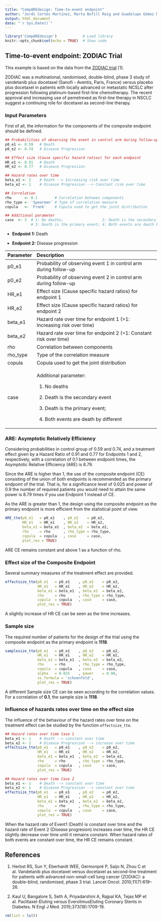 ```yaml
---
title: "CompAREdesign: Time-to-event endpoint"
author: "Jordi Cortés Martínez, Marta Bofill Roig and Guadalupe Gómez Melis"
output: html_document
date: "`r Sys.Date()`"
---
```


```r
library('CompAREdesign')            # Load library
knitr::opts_chunk$set(echo = TRUE)  # Show code
```

## Time-to-event endpoint: ZODIAC Trial

This example is based on the data from the [ZODIAC trial](https://doi.org/10.1016/S1470-2045(10)70132-7) [1].

ZODIAC was a multinational, randomised, double-blind, phase 3 study of vandetanib plus docetaxel (Sanofi - Aventis, Paris, France) versus placebo plus docetaxel in patients with locally advanced or metastatic NCSLC after progression following platinum-based first-line chemotherapy. The recent approval and increasing use of pemetrexed as first-line therapy in NSCLC suggest a continuing role for docetaxel as second-line therapy.

### Input Parameters

First of all, the information for the components of the composite endpoint should be defined.

```r
## Probabilities of observing the event in control arm during follow-up
p0_e1 <- 0.59   # Death
p0_e2 <- 0.74   # Disease Progression  

## Effect size (Cause specific hazard ratios) for each endpoint
HR_e1 <- 0.91   # Death
HR_e2 <- 0.77   # Disease Progression

## Hazard rates over time
beta_e1 <- 2    # Death --> Increasing risk over time
beta_e2 <- 1    # Disease Progression --> Constant risk over time

## Correlation
rho      <- 0.1        # Correlation between components
rho_type <- 'Spearman' # Type of correlation measure
copula   <- 'Frank'    # Copula used to get the joint distribution

## Additional parameter
case  <- 3  # 1: No deaths;                  2: Death is the secondary event; 
            # 3: Death is the primary event; 4: Both events are death by different causes
```

-   **Endpoint 1:** Death

-   **Endpoint 2:** Disease progression

+-------------+-----------------------------------------------------------------------+
| Parameter   | Description                                                           |
+:============+:======================================================================+
| p0_e1       | Probability of observing event 1 in control arm during follow-up      |
+-------------+-----------------------------------------------------------------------+
| p0_e2       | Probability of observing event 2 in control arm during follow-up      |
+-------------+-----------------------------------------------------------------------+
| HR_e1       | Effect size (Cause specific hazard ratios) for endpoint 1             |
+-------------+-----------------------------------------------------------------------+
| HR_e2       | Effect size (Cause specific hazard ratios) for endpoint 2             |
+-------------+-----------------------------------------------------------------------+
| beta_e1     | Hazard rate over time for endpoint 1 (\>1: Increasing risk over time) |
+-------------+-----------------------------------------------------------------------+
| beta_e2     | Hazard rate over time for endpoint 2 (=1: Constant risk over time)    |
+-------------+-----------------------------------------------------------------------+
| rho         | Correlation between components                                        |
+-------------+-----------------------------------------------------------------------+
| rho_type    | Type of the correlation measure                                       |
+-------------+-----------------------------------------------------------------------+
| copula      | Copula used to get the joint distribution                             |
+-------------+-----------------------------------------------------------------------+
| case        | Additional parameter:                                                 |
|             |                                                                       |
|             | 1.  No deaths                                                         |
|             |                                                                       |
|             | 2.  Death is the secondary event                                      |
|             |                                                                       |
|             | 3.  Death is the primary event;                                       |
|             |                                                                       |
|             | 4.  Both events are death by different                                |
+-------------+-----------------------------------------------------------------------+

### ARE: Asymptotic Relatively Efficiency

Considering probabilities in control group of 0.59 and 0.74, and a treatment effect given by a Hazard Ratio of 0.91 and 0.77 for Endpoints 1 and 2, respectively, with a correlation of 0.1 between endpoint times, the Asymptotic Relative Efficiency (ARE) is 8.79.

Since the ARE is higher than 1, the use of the composite endpoint (CE) consisting of the union of both endpoints is recommended as the primary endpoint of the trial. That is, for a significance level of 0.025 and power of 0.9 the number of required patients you would need to attain the same power is 8.79 times if you use Endpoint 1 instead of CE.

As the ARE is greater than 1, the design using the composite endpoint as the primary endpoint is more efficient from the statistical point of view.

```r
ARE_tte(p0_e1   = p0_e1    , p0_e2    = p0_e2, 
        HR_e1   = HR_e1    , HR_e2    = HR_e2, 
        beta_e1 = beta_e1  , beta_e2  = beta_e2,  
        rho     = rho      , rho_type = rho_type, 
        copula  = copula   , case     = case,
        plot_res = TRUE) 
```
ARE CE remains constant and above 1 as a function of rho. 

### Effect size of the Composite Endpoint

Several summary measures of the treatment effect are provided.

```r
effectsize_tte(p0_e1   = p0_e1    , p0_e2    = p0_e2, 
               HR_e1   = HR_e1    , HR_e2    = HR_e2, 
               beta_e1 = beta_e1  , beta_e2  = beta_e2,  
               rho     = rho      , rho_type = rho_type, 
               copula  = copula   , case     = case,
               plot_res = TRUE) 
```

A slightly increase of HR CE can be seen as the time increases. 

### Sample size

The required number of patients for the design of the trial using the composite endpoint as the primary endpoint is **1118**.

```r
samplesize_tte(p0_e1   = p0_e1    , p0_e2    = p0_e2, 
               HR_e1   = HR_e1    , HR_e2    = HR_e2, 
               beta_e1 = beta_e1  , beta_e2  = beta_e2,  
               rho     = rho      , rho_type = rho_type, 
               copula  = copula   , case     = case, 
               alpha   = 0.025    , power    = 0.90,
               ss_formula = 'schoenfeld', 
               plot_res = TRUE) 

```

A different Sample size CE can be seen according to the correlation values. For a correlation of **0.1**, the sample size is **1118**. 

### Influence of hazards rates over time on the effect size

The influence of the behaviour of the hazard rates over time on the treatment effect can be studied by the function `effectsize_tte`.

```r
## Hazard rates over time Case 1
beta_e1 <- 1    # Death --> constant over time
beta_e2 <- 2    # Disease Progression --> increase over time
effectsize_tte(p0_e1   = p0_e1    , p0_e2    = p0_e2, 
               HR_e1   = HR_e1    , HR_e2    = HR_e2, 
               beta_e1 = beta_e1  , beta_e2  = beta_e2,  
               rho     = rho      , rho_type = rho_type, 
               copula  = copula   , case     = case, 
               plot_res = TRUE) 

## Hazard rates over time Case 2
beta_e1 <- 1    # Death --> constant over time
beta_e2 <- 1    # Disease Progression --> constant over time
effectsize_tte(p0_e1   = p0_e1    , p0_e2    = p0_e2, 
               HR_e1   = HR_e1    , HR_e2    = HR_e2, 
               beta_e1 = beta_e1  , beta_e2  = beta_e2,  
               rho     = rho      , rho_type = rho_type, 
               copula  = copula   , case     = case, 
               plot_res = TRUE) 
```


When the hazard rate of Event1 (Death) is constant over time and the hazard rate of Event 2 (Disease progresion) increases over time, the HR CE slightly decrease over time until it remains constant.
When hazard rates of both events are constant over time, the HR CE remains constant.


## References

1.  Herbst RS, Sun Y, Eberhardt WEE, Germonpré P, Saijo N, Zhou C et al. Vandetanib plus docetaxel versus docetaxel as second-line treatment for patients with advanced non-small-cell lung cancer (ZODIAC): a double-blind, randomised, phase 3 trial. Lancet Oncol. 2010;11(7):619–26.

2.  Kaul U, Bangalore S, Seth A, Priyadarshini A, Rajpal KA, Tejas MP et al. Paclitaxel-Eluting versus EverolimusEluting Coronary Stents in Diabetes. N Engl J Med. 2015;373(18):1709-19.

```r
rm(list = ls())
```
